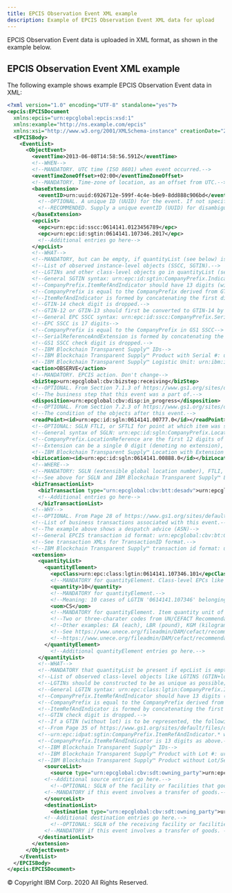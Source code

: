 ```yaml
---
title: EPCIS Observation Event XML example
description: Example of EPCIS Observation Event XML data for upload
---
```


<PageDescription>

EPCIS Observation Event data is uploaded in XML format, as shown in the
example below.

</PageDescription>

## EPCIS Observation Event XML example

The following example shows example EPCIS Observation Event data in XML:

```xml
<?xml version="1.0" encoding="UTF-8" standalone="yes"?>
<epcis:EPCISDocument
  xmlns:epcis="urn:epcglobal:epcis:xsd:1"
  xmlns:example="http://ns.example.com/epcis"
  xmlns:xsi="http://www.w3.org/2001/XMLSchema-instance" creationDate="2005-07-11T11:30:47.0Z" schemaVersion="1.2">
  <EPCISBody>
    <EventList>
      <ObjectEvent>
        <eventTime>2013-06-08T14:58:56.591Z</eventTime>
        <!--WHEN-->
        <!--MANDATORY. UTC time (ISO 8601) when event occurred.-->
        <eventTimeZoneOffset>+02:00</eventTimeZoneOffset>
        <!--MANDATORY. Time-zone of location, as an offset from UTC.-->
        <baseExtension>
          <eventID>urn:uuid:6926712e-599f-4c4e-b6e9-8dd888c906bd</eventID>
          <!--OPTIONAL. A unique ID (UUID) for the event. If not specified, the system generates an event ID.-->
          <!--RECOMMENDED. Supply a unique eventID (UUID) for disambiguation.-->
        </baseExtension>
        <epcList>
          <epc>urn:epc:id:sscc:0614141.0123456789</epc>
          <epc>urn:epc:id:sgtin:0614141.107346.2017</epc>
          <!--Additional entries go here-->
        </epcList>
        <!--WHAT-->
        <!--MANDATORY, but can be empty, if quantityList (see below) is present-->
        <!--List of observed instance-level objects (SSCC, SGTIN).-->
        <!--LGTINs and other class-level objects go in quantityList (see below)-->
        <!--General SGTIN syntax: urn:epc:id:sgtin:CompanyPrefix.IndicatorDigitAndItemRef.SerialNumber-->
        <!--CompanyPrefix.ItemRefAndIndicator should have 13 digits (without counting dots).-->
        <!--CompanyPrefix is equal to the CompanyPrefix derived from GTIN-14.-->
        <!--ItemRefAndIndicator is formed by concatenating the first digit (Indicator) from GTIN-14 with ItemRef digits from GTIN-14.-->
        <!--GTIN-14 check digit is dropped.-->
        <!--GTIN-12 or GTIN-13 should first be converted to GTIN-14 by adding leading 0s before above conversion.-->
        <!--General EPC SSCC syntax: urn:epc:id:sscc:CompanyPrefix.SerialRefAndExtension-->
        <!--EPC SSCC is 17 digits-->
        <!--CompanyPrefix is equal to the CompanyPrefix in GS1 SSCC-->
        <!--SerialReferenceAndExtension is formed by concatenating the first digit (Extension) from GS1 SSCC with SerialRef digits from GS1 SSCC.-->
        <!--GS1 SSCC check digit is dropped.-->
        <!--IBM Blockchain Transparent Supply™ IDs-->
        <!--IBM Blockchain Transparent Supply™ Product with Serial #: urn:ibm:ift:product:serial:obj:<Company Prefix>.<Item Reference>.<Serial Number>-->
        <!--IBM Blockchain Transparent Supply™ Logistic Unit: urn:ibm:ift:lpn:obj:<Company Prefix>.<Serial Reference>-->
        <action>OBSERVE</action>
        <!--MANDATORY. EPCIS action. Don't change-->
        <bizStep>urn:epcglobal:cbv:bizstep:receiving</bizStep>
        <!--OPTIONAL. From Section 7.1.3 of https://www.gs1.org/sites/default/files/docs/epc/CBV-Standard-1-2-r-2016-09-29.pdf-->
        <!--The business step that this event was a part of.-->
        <disposition>urn:epcglobal:cbv:disp:in_progress</disposition>
        <!--OPTIONAL. From Section 7.2.3 of https://www.gs1.org/sites/default/files/docs/epc/CBV-Standard-1-2-r-2016-09-29.pdf-->
        <!--The condition of the objects after this event.-->
        <readPoint><id>urn:epc:id:sgln:0614141.00777.0</id></readPoint>
        <!--OPTIONAL: SGLN FTLI, or SFTLI for point at which item was scanned. Used if multiple facilities GLNs (look below for the Mandatory GLN).-->
        <!--General syntax of SGLN: urn:epc:id:sgln:CompanyPrefix.LocationReference.Extension-->
        <!--CompanyPrefix.LocationReference are the first 12 digits of GLN (13th check digit is not included).-->
        <!--Extension can be a single 0 digit (denoting no extension), or can be any number of digits without leading zeros-->
        <!--IBM Blockchain Transparent Supply™ Location with Extension ID: urn:ibm:ift:location:extension:loc:<Company Prefix>.<Location Reference>.<Extension>-->
        <bizLocation><id>urn:epc:id:sgln:0614141.00888.0</id></bizLocation>
        <!--WHERE-->
        <!--MANDATORY: SGLN (extensible global location number), FTLI, or SFTLI for the business location where the event occurred.-->
        <!--See above for SGLN and IBM Blockchain Transparent Supply™ Location formats-->
        <bizTransactionList>
          <bizTransaction type="urn:epcglobal:cbv:btt:desadv">urn:epcglobal:cbv:bt:5412345000037:PO3352-DA349875</bizTransaction>
          <!--Additional entries go here-->
	      </bizTransactionList>
        <!--WHY-->
        <!--OPTIONAL. From Page 28 of https://www.gs1.org/sites/default/files/docs/epc/CBV-Standard-1-2-1-r-2017-05-05.pdf -->
        <!--List of business transactions associated with this event.-->
        <!--The example above shows a despatch advice (ASN)-->
        <!--General EPCIS transaction id format: urn:epcglobal:cbv:bt:GLN:TransactionID-->
        <!--See transaction XMLs for TransactionID format.-->
        <!--IBM Blockchain Transparent Supply™ transaction id format: urn:ibm:ift:bt:<Company Prefix>.<Location Reference>.<Transaction Id>-->
        <extension>
          <quantityList>
            <quantityElement>
              <epcClass>urn:epc:class:lgtin:0614141.107346.101</epcClass>
              <!--MANDATORY for quantityElement. Class-level EPCs like LGTINs. See note below for description.-->
              <quantity>10</quantity>
              <!--MANDATORY for quantityElement.-->
              <!--Meaning: 10 cases of LGTIN '0614141.107346' belonging to lot '101'-->
              <uom>CS</uom>
              <!--MANDATORY for quantityElement. Item quantity unit of measurement. "CS" = Case.-->
              <!--Two or three-charater codes from UN/CEFACT Recommendation 20.-->
              <!--Other examples: EA (each), LBR (pound), KGM (kilogram).-->
              <!--See https://www.unece.org/fileadmin/DAM/cefact/recommendations/rec20/rec20_rev3_Annex2e.pdf and-->
              <!--https://www.unece.org/fileadmin/DAM/cefact/recommendations/rec20/rec20_rev3_Annex3e.pdf.-->
            </quantityElement>
	          <!--Additional quantityElement entries go here.-->
          </quantityList>
          <!--WHAT-->
          <!--MANDATORY that quantityList be present if epcList is empty.-->
          <!--List of observed class-level objects like LGTINS (GTIN+lot) along with their quantity and unit of measure.-->
          <!--LGTINs should be constructed to be as unique as possible; by concatenating time/date of creation with object id, e.g.-->
          <!--General LGTIN syntax: urn:epc:class:lgtin:CompanyPrefix.IndicatorDigitAndItemRef.Lot-->
          <!--CompanyPrefix.ItemRefAndIndicator should have 13 digits (without counting dots).-->
          <!--CompanyPrefix is equal to the CompanyPrefix derived from GTIN.-->
          <!--ItemRefAndIndicator is formed by concatenating the first digit (Indicator) from GTIN with ItemRef digits from GTIN.-->
          <!--GTIN check digit is dropped.-->
          <!--If a GTIN (without lot) is to be represented, the following syntax is used:-->
          <!--From Page 35 of https://www.gs1.org/sites/default/files/docs/epc/CBV-Standard-1-2-1-r-2017-05-05.pdf -->
          <!--urn:epc:idpat:sgtin:CompanyPrefix.ItemRefAndIndicator.* where -->
          <!--CompanyPrefix.ItemRefAndIndicator is 13 digits as above.-->
          <!--IBM Blockchain Transparent Supply™ IDs-->
          <!--IBM Blockchain Transparent Supply™ Product with Lot #: urn:ibm:ift:product:lot:class:<Company Prefix>.<Item Reference>.<Lot Number>-->
          <!--IBM Blockchain Transparent Supply™ Product without Lot/Serial: urn:ibm:ift:product:class:<Company Prefix>.<Item Reference>-->
	        <sourceList>
	          <source type="urn:epcglobal:cbv:sdt:owning_party">urn:epc:id:sgln:0614141.00001.0</source>
            <!--Additional source entries go here.-->
	          <!--OPTIONAL: SGLN of the facility or facilities that goods are being sent from.-->
            <!--MANDATORY if this event involves a transfer of goods.-->
	        </sourceList>
	        <destinationList>
	          <destination type="urn:epcglobal:cbv:sdt:owning_party">urn:epc:id:sgln:5012345.00001.0</destination>
            <!--Additional destination entries go here.-->
	          <!--OPTIONAL: SGLN of the receiving facility or facilities.-->
            <!--MANDATORY if this event involves a transfer of goods. -->
          </destinationList>
        </extension>
      </ObjectEvent>
    </EventList>
  </EPCISBody>
</epcis:EPCISDocument>
```

<PageCopyright>© Copyright IBM Corp. 2020 All Rights Reserved.</PageCopyright>
